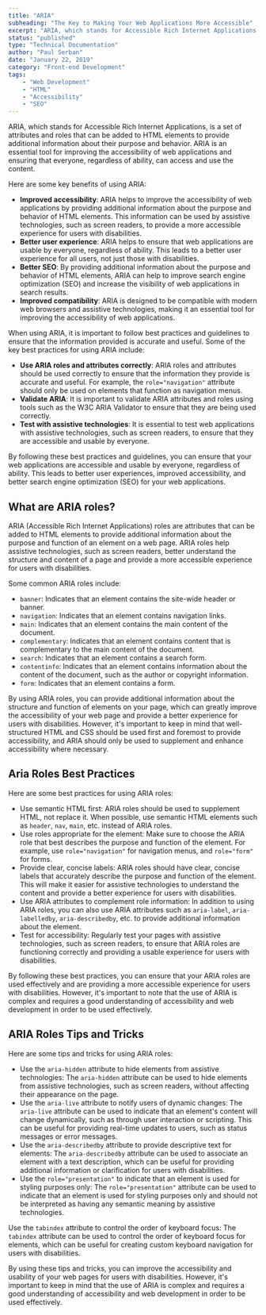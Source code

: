 ```yaml
---
title: "ARIA"
subheading: "The Key to Making Your Web Applications More Accessible"
excerpt: "ARIA, which stands for Accessible Rich Internet Applications, is a set of attributes and roles that can be added to HTML elements to provide additional information about their purpose and behavior. ARIA is an essential tool for improving the accessibility of web applications and ensuring that everyone, regardless of ability, can access and use the content."
status: "published"
type: "Technical Documentation"
author: "Paul Serban"
date: "January 22, 2019"
category: "Front-end Development"
tags:
    - "Web Development"
    - "HTML"
    - "Accessibility"
    - "SEO"
---
```


ARIA, which stands for Accessible Rich Internet Applications, is a set of attributes and roles that can be added to HTML elements to provide additional information about their purpose and behavior. ARIA is an essential tool for improving the accessibility of web applications and ensuring that everyone, regardless of ability, can access and use the content.

Here are some key benefits of using ARIA:

- **Improved accessibility**: ARIA helps to improve the accessibility of web applications by providing additional information about the purpose and behavior of HTML elements. This information can be used by assistive technologies, such as screen readers, to provide a more accessible experience for users with disabilities.
- **Better user experience**: ARIA helps to ensure that web applications are usable by everyone, regardless of ability. This leads to a better user experience for all users, not just those with disabilities.
- **Better SEO**: By providing additional information about the purpose and behavior of HTML elements, ARIA can help to improve search engine optimization (SEO) and increase the visibility of web applications in search results.
- **Improved compatibility**: ARIA is designed to be compatible with modern web browsers and assistive technologies, making it an essential tool for improving the accessibility of web applications.

When using ARIA, it is important to follow best practices and guidelines to ensure that the information provided is accurate and useful. Some of the key best practices for using ARIA include:

- **Use ARIA roles and attributes correctly**: ARIA roles and attributes should be used correctly to ensure that the information they provide is accurate and useful. For example, the `role="navigation"` attribute should only be used on elements that function as navigation menus.
- **Validate ARIA**: It is important to validate ARIA attributes and roles using tools such as the W3C ARIA Validator to ensure that they are being used correctly.
- **Test with assistive technologies**: It is essential to test web applications with assistive technologies, such as screen readers, to ensure that they are accessible and usable by everyone.

By following these best practices and guidelines, you can ensure that your web applications are accessible and usable by everyone, regardless of ability. This leads to better user experiences, improved accessibility, and better search engine optimization (SEO) for your web applications.

## What are ARIA roles?

ARIA (Accessible Rich Internet Applications) roles are attributes that can be added to HTML elements to provide additional information about the purpose and function of an element on a web page. ARIA roles help assistive technologies, such as screen readers, better understand the structure and content of a page and provide a more accessible experience for users with disabilities.

Some common ARIA roles include:

- `banner`: Indicates that an element contains the site-wide header or banner.
- `navigation`: Indicates that an element contains navigation links.
- `main`: Indicates that an element contains the main content of the document.
- `complementary`: Indicates that an element contains content that is complementary to the main content of the document.
- `search`: Indicates that an element contains a search form.
- `contentinfo`: Indicates that an element contains information about the content of the document, such as the author or copyright information.
- `form`: Indicates that an element contains a form.

By using ARIA roles, you can provide additional information about the structure and function of elements on your page, which can greatly improve the accessibility of your web page and provide a better experience for users with disabilities. However, it's important to keep in mind that well-structured HTML and CSS should be used first and foremost to provide accessibility, and ARIA should only be used to supplement and enhance accessibility where necessary.

## Aria Roles Best Practices

Here are some best practices for using ARIA roles:

- Use semantic HTML first: ARIA roles should be used to supplement HTML, not replace it. When possible, use semantic HTML elements such as `header`, `nav`, `main`, etc. instead of ARIA roles.
- Use roles appropriate for the element: Make sure to choose the ARIA role that best describes the purpose and function of the element. For example, use `role="navigation"` for navigation menus, and `role="form"` for forms.
- Provide clear, concise labels: ARIA roles should have clear, concise labels that accurately describe the purpose and function of the element. This will make it easier for assistive technologies to understand the content and provide a better experience for users with disabilities.
- Use ARIA attributes to complement role information: In addition to using ARIA roles, you can also use ARIA attributes such as `aria-label`, `aria-labelledby`, `aria-describedby`, etc. to provide additional information about the element.
- Test for accessibility: Regularly test your pages with assistive technologies, such as screen readers, to ensure that ARIA roles are functioning correctly and providing a usable experience for users with disabilities.

By following these best practices, you can ensure that your ARIA roles are used effectively and are providing a more accessible experience for users with disabilities. However, it's important to note that the use of ARIA is complex and requires a good understanding of accessibility and web development in order to be used effectively.

## ARIA Roles Tips and Tricks

Here are some tips and tricks for using ARIA roles:

- Use the `aria-hidden` attribute to hide elements from assistive technologies: The `aria-hidden` attribute can be used to hide elements from assistive technologies, such as screen readers, without affecting their appearance on the page.
- Use the `aria-live` attribute to notify users of dynamic changes: The `aria-live` attribute can be used to indicate that an element's content will change dynamically, such as through user interaction or scripting. This can be useful for providing real-time updates to users, such as status messages or error messages.
- Use the `aria-describedby` attribute to provide descriptive text for elements: The `aria-describedby` attribute can be used to associate an element with a text description, which can be useful for providing additional information or clarification for users with disabilities.
- Use the `role="presentation"` to indicate that an element is used for styling purposes only: The `role="presentation"` attribute can be used to indicate that an element is used for styling purposes only and should not be interpreted as having any semantic meaning by assistive technologies.

Use the `tabindex` attribute to control the order of keyboard focus: The `tabindex` attribute can be used to control the order of keyboard focus for elements, which can be useful for creating custom keyboard navigation for users with disabilities.

By using these tips and tricks, you can improve the accessibility and usability of your web pages for users with disabilities. However, it's important to keep in mind that the use of ARIA is complex and requires a good understanding of accessibility and web development in order to be used effectively.

